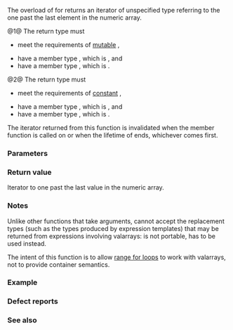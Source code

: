 {{cpp/title|end&lt;small&gt;(std::valarray)&lt;/small&gt;}}
{{cpp/numeric/valarray/navbar}}
{{dcl begin}}
{{dcl|num=1|since=c++11|
template&lt; class T &gt; 
/* see below */ end( valarray&lt;T&gt;&amp; v );
}}
{{dcl|num=2|since=c++11|
template&lt; class T &gt; 
/* see below */ end( const valarray&lt;T&gt;&amp; v );
}}
{{dcl end}}

The overload of {{lc|std::end}} for {{tt|valarray}} returns an iterator of unspecified type referring to the one past the last element in the numeric array. 

@1@ The return type must
* meet the requirements of [[cpp/iterator|mutable]] {{named req|RandomAccessIterator}},
{{rrev|since=c++20|* model {{lconcept|contiguous_iterator}},}}
* have a member type {{tt|value_type}}, which is {{tt|T}}, and
* have a member type {{tt|reference}}, which is {{tt|T&amp;}}.
@2@ The return type must
* meet the requirements of [[cpp/iterator|constant]] {{named req|RandomAccessIterator}},
{{rrev|since=c++20|* model {{lconcept|contiguous_iterator}},}}
* have a member type {{tt|value_type}}, which is {{tt|T}}, and
* have a member type {{tt|reference}}, which is {{tt|const T&amp;}}.

The iterator returned from this function is invalidated when the member function {{rlpf|resize}} is called on {{c|v}} or when the lifetime of {{c|v}} ends, whichever comes first.

===Parameters===
{{par begin}}
{{par|v|a numeric array}}{{par end}} 

===Return value===
Iterator to one past the last value in the numeric array.

{{cpp/impldef exception}}

===Notes===
Unlike other functions that take {{tt|std::valarray}} arguments, {{tt|end()}} cannot accept the replacement types (such as the types produced by expression templates) that may be returned from expressions involving valarrays: {{c|std::end(v1 + v2)}} is not portable, {{c|std::end(std::valarray&lt;T&gt;(v1 + v2))}} has to be used instead.

The intent of this function is to allow [[cpp/language/range-for|range for loops]] to work with valarrays, not to provide container semantics.

===Example===
{{example
|code=
#include &lt;algorithm&gt;
#include &lt;iostream&gt;
#include &lt;valarray&gt;

int main()
{
    const std::valarray&lt;char&gt; va
    {
        'H', 'e', 'l', 'l', 'o', 
        ',', ' ', 
        'C', '+', '+', '!', '\n'
    };

    std::for_each(std::begin(va), std::end(va),
                  [](char c){ std::cout &lt;&lt; c; });
}
|output=
Hello, C++!
}}

===Defect reports===
{{dr list begin}}
{{dr list item|wg=lwg|dr=2058|std=C++11|before=1. {{tt|end()}} was required to support replacement types&lt;br&gt;2. it was unspecified when the returned iterators will be invalidated|after=1. only accepts {{tt|valarray}}|after=1. not required&lt;br&gt;2. specified}}
{{dr list end}}

===See also===
{{dsc begin}}
{{dsc inc|cpp/numeric/valarray/dsc begin2}}
{{dsc end}}

{{langlinks|de|es|fr|it|ja|pt|ru|zh}}